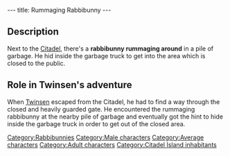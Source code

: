 ---
title: Rummaging Rabbibunny
---

{{Character|
Name=Rummaging rabbibunny|
Image=Rummaging_rabbibunny.jpg|
Race=[[Rabbibunny]]|
Gender=Male|
Size=Medium|
Age=Adult}}

{{Quote|
Quote=I rummage around here as there's no one guarding this place. I hide in the truck so that the guards won't see me. You just have to jump into the pile of garbage and be VERY DISCREET about it.|
Character=Rummaging rabbibunny}}

==Description==
Next to the [[Citadel]], there's a '''rabbibunny rummaging around''' in a pile of garbage. He hid inside the garbage truck to get into the area which is closed to the public.

==Role in Twinsen's adventure==
When [[Twinsen]] escaped from the Citadel, he had to find a way through the closed and heavily guarded gate. He encountered the rummaging rabbibunny at the nearby pile of garbage and eventually got the hint to hide inside the garbage truck in order to get out of the closed area.

[[Category:Rabbibunnies]]
[[Category:Male characters]]
[[Category:Average characters]]
[[Category:Adult characters]]
[[Category:Citadel Island inhabitants]]